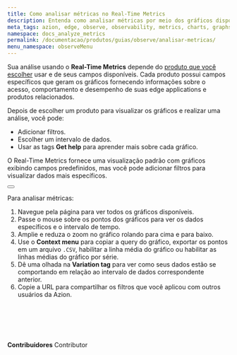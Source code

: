 ```yaml
---
title: Como analisar métricas no Real-Time Metrics
description: Entenda como analisar métricas por meio dos gráficos disponíveis.
meta_tags: azion, edge, observe, observability, metrics, charts, graphs
namespace: docs_analyze_metrics
permalink: /documentacao/produtos/guias/observe/analisar-metricas/
menu_namespace: observeMenu
---
```



Sua análise usando o **Real-Time Metrics** depende do [produto que você escolher](/pt-br/documentacao/produtos/real-time-metrics/#escolha-de-produto-para-visualizar-metricas) usar e de seus campos disponíveis. Cada produto possui campos específicos que geram os gráficos fornecendo informações sobre o acesso, comportamento e desempenho de suas edge applications e produtos relacionados.

Depois de escolher um produto para visualizar os gráficos e realizar uma análise, você pode:

- Adicionar filtros.
- Escolher um intervalo de dados.
- Usar as tags **Get help** para aprender mais sobre cada gráfico.

O Real-Time Metrics fornece uma visualização padrão com gráficos exibindo campos predefinidos, mas você pode adicionar filtros para visualizar dados mais específicos.

<Button href="/pt-bt/documentacao/produtos/guias/observe/adicionar-filtros-metrics/" text="consulte o guia sobre adicionar filtros" variant="secondary" target="_blank"></Button>

Para analisar métricas:

1. Navegue pela página para ver todos os gráficos disponíveis.
2. Passe o mouse sobre os pontos dos gráficos para ver os dados específicos e o intervalo de tempo.
3. Amplie e reduza o zoom no gráfico rolando para cima e para baixo.
4. Use o **Context menu** para copiar a query do gráfico, exportar os pontos em um arquivo `.CSV`, habilitar a linha média do gráfico ou habilitar as linhas médias do gráfico por série.
5. Dê uma olhada na **Variation tag** para ver como seus dados estão se comportando em relação ao intervalo de dados correspondente anterior.
6. Copie a URL para compartilhar os filtros que você aplicou com outros usuários da Azion.

<br /><br />
---


**Contribuidores** <ContributorList>Contributor</ContributorList>
